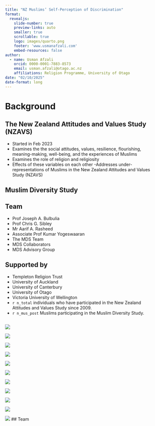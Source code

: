 ```yaml
---
title: "NZ Muslims’ Self-Perception of Discrimination"
format:
  revealjs: 
    slide-number: true
    preview-links: auto
    smaller: true
    scrollable: true
    logo: images/quarto.png
    footer: 'www.usmanafzali.com'
    embed-resources: false
author:
  - name: Usman Afzali
    orcid: 0000-0001-7883-8573
    email: usman.afzali@otago.ac.nz
    affiliations: Religion Programme, University of Otago
date: "02/10/2025"
date-format: long  
---
```


# Background

## The New Zealand Attitudes and Values Study (NZAVS)

- Started in Feb 2023
- Examines the the social attitudes, values, resilience, flourishing, meaning-making, well-being, and the experiences of Muslims
- Examines the role of religion and religiosity
- Effects of these variables on each other
-Addresses under-representations of Muslims in the New Zealand Attitudes and Values Study (NZAVS)


## Muslim Diversity Study


## Team

- Prof Joseph A. Bulbulia
- Prof Chris G. Sibley
- Mr Aarif A. Rasheed
- Associate Prof Kumar Yogeswaaran
- The MDS Team
- MDS Collaborators
- MDS Advisory Group

## Supported by

- Templeton Religion Trust
- University of Auckland
- University of Canterbury
- University of Otago
- Victoria University of Wellington
- `r n_total` individuals who have participated in the New Zealand Attitudes and Values Study since 2009.
- `r n_mus_post` Muslims participating in the Muslim Diversity Study.


## 

![](plots/plot_belief.png)


![](plots/plot_descrim.png)

![](plots/plot_health.png)

![](plots/plot_life.png)

![](plots/plot_person_focussed_a.png)

![](plots/plot_person_focussed_b.png)

![](plots/plot_psych.png)

![](plots/plot_religious_id.png)

![](plots/plot_religious_practice.png)

![](plots/plot_social_belong.png)

![](plots/plot_social_support.png)
## Team

